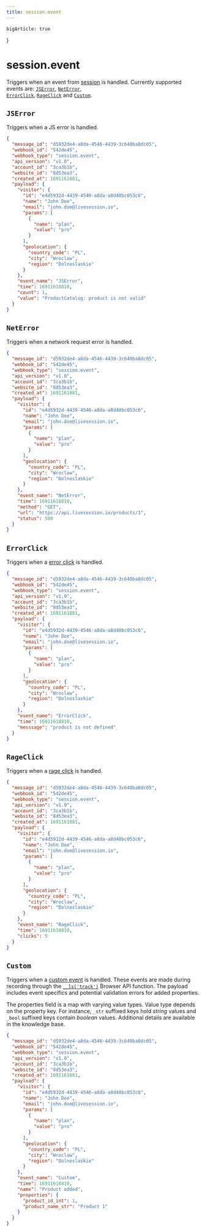 ```yaml
---
title: session.event
---
```

    bigArticle: true
}

# session.event

Triggers when an event from [session](https://livesession.io) is handled. Currently supported events are:
[`JSError`](https://livesession.io),
[`NetError`](https://livesession.io),<br/>
[`ErrorClick`](https://livesession.io),
[`RageClick`](https://livesession.io) and
[`Custom`](https://livesession.io).

## `JSError`
Triggers when a JS error is handled.

```json Example JSError payload
{
  "message_id": "d5932de4-a8da-4546-4439-3c640ba8dc05",
  "webhook_id": "542de45",
  "webhook_type": "session.event",
  "api_version": "v1.0",
  "account_id": "3ca3b1b",
  "website_id": "8d53ea3",
  "created_at": 1691161881,
  "payload": {
    "visitor": {
      "id": "e4d5932d-4439-4546-a8da-a8d40bc053c6",
      "name": "John Doe",
      "email": "john.doe@livesession.io",
      "params": [
        {
          "name": "plan",
          "value": "pro"
        }
      ],
      "geolocation": {
        "country_code": "PL",
        "city": "Wroclaw",
        "region": "Dolnoslaskie"
      }
    },
    "event_name": "JSError",
    "time": 16911618810,
    "count": 1,
    "value": "ProductCatalog: product is not valid"
  }
}
```

## `NetError`
Triggers when a network request error is handled.

```json Example NetError payload
{
  "message_id": "d5932de4-a8da-4546-4439-3c640ba8dc05",
  "webhook_id": "542de45",
  "webhook_type": "session.event",
  "api_version": "v1.0",
  "account_id": "3ca3b1b",
  "website_id": "8d53ea3",
  "created_at": 1691161881,
  "payload": {
    "visitor": {
      "id": "e4d5932d-4439-4546-a8da-a8d40bc053c6",
      "name": "John Doe",
      "email": "john.doe@livesession.io",
      "params": [
        {
          "name": "plan",
          "value": "pro"
        }
      ],
      "geolocation": {
        "country_code": "PL",
        "city": "Wroclaw",
        "region": "Dolnoslaskie"
      }
    },
    "event_name": "NetError",
    "time": 16911618810,
    "method": "GET",
    "url": "https://api.livesession.io/products/1",
    "status": 500
  }
}
```
## `ErrorClick`
Triggers when a [error click](https://livesession.io) is handled.

```json Example ErrorClick payload
{
  "message_id": "d5932de4-a8da-4546-4439-3c640ba8dc05",
  "webhook_id": "542de45",
  "webhook_type": "session.event",
  "api_version": "v1.0",
  "account_id": "3ca3b1b",
  "website_id": "8d53ea3",
  "created_at": 1691161881,
  "payload": {
    "visitor": {
      "id": "e4d5932d-4439-4546-a8da-a8d40bc053c6",
      "name": "John Doe",
      "email": "john.doe@livesession.io",
      "params": [
        {
          "name": "plan",
          "value": "pro"
        }
      ],
      "geolocation": {
        "country_code": "PL",
        "city": "Wroclaw",
        "region": "Dolnoslaskie"
      }
    },
    "event_name": "ErrorClick",
    "time": 16911618810,
    "messsage": "product is not defined"
  }
}
```

## `RageClick`
Triggers when a [rage click](https://livesession.io) is handled.

```json exmple RageClick payload
{
  "message_id": "d5932de4-a8da-4546-4439-3c640ba8dc05",
  "webhook_id": "542de45",
  "webhook_type": "session.event",
  "api_version": "v1.0",
  "account_id": "3ca3b1b",
  "website_id": "8d53ea3",
  "created_at": 1691161881,
  "payload": {
    "visitor": {
      "id": "e4d5932d-4439-4546-a8da-a8d40bc053c6",
      "name": "John Doe",
      "email": "john.doe@livesession.io",
      "params": [
        {
          "name": "plan",
          "value": "pro"
        }
      ],
      "geolocation": {
        "country_code": "PL",
        "city": "Wroclaw",
        "region": "Dolnoslaskie"
      }
    },
    "event_name": "RageClick",
    "time": 16911618810,
    "clicks": 5
  }
}
```

## `Custom`
Triggers when a [custom event](https://livesession.io) is handled.
These events are made during recording through the [`__ls('track')`](https://livesession.io) Browser API function.
The payload includes event specifics and potential validation errors for added properties.

The properties field is a map with varying value types.
Value type depends on the property key. For instance, `_str` suffixed keys hold *string* values and `_bool` suffixed keys contain *boolean* values.
Additional details are available in the knowledge base.

```json Example Custom paylod
{
  "message_id": "d5932de4-a8da-4546-4439-3c640ba8dc05",
  "webhook_id": "542de45",
  "webhook_type": "session.event",
  "api_version": "v1.0",
  "account_id": "3ca3b1b",
  "website_id": "8d53ea3",
  "created_at": 1691161881,
  "payload": {
    "visitor": {
      "id": "e4d5932d-4439-4546-a8da-a8d40bc053c6",
      "name": "John Doe",
      "email": "john.doe@livesession.io",
      "params": [
        {
          "name": "plan",
          "value": "pro"
        }
      ],
      "geolocation": {
        "country_code": "PL",
        "city": "Wroclaw",
        "region": "Dolnoslaskie"
      }
    },
    "event_name": "Custom",
    "time": 16911618810,
    "name": "Product added",
    "properties": {
      "product_id_int": 1,
      "product_name_str": "Product 1"
    }
  }
}
```